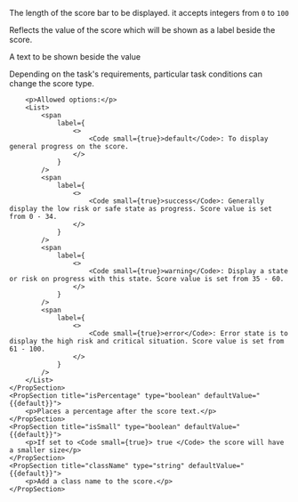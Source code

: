 
<PackageInstallGuide packageName="@wpmudev/sui-score" />

<Section title="Props" border={true}>
	<PropSection title="bar" type="number" defaultValue="{{default}}">
		<p>The length of the score bar to be displayed. it accepts integers from <Code small={true}>0</Code> to <Code small={true}>100</Code> </p>
	</PropSection>
	<PropSection title="value" type="number" defaultValue="{{default}}">
		<p>Reflects the value of the score which will be shown as a label beside the score.</p>
	</PropSection>
	<PropSection title="content" type="string" defaultValue="{{default}}">
		<p>A text to be shown beside the value</p>
	</PropSection>
	<PropSection title="state" type="string" defaultValue="{{default}}">
		<p>
			Depending on the task's requirements, particular task conditions
			can change the score type.
		</p>

		<p>Allowed options:</p>
		<List>
			<span
				label={
					<>
						<Code small={true}>default</Code>: To display general progress on the score.
					</>
				}
			/>
			<span
				label={
					<>
						<Code small={true}>success</Code>: Generally display the low risk or safe state as progress. Score value is set from 0 - 34.
					</>
				}
			/>
			<span
				label={
					<>
						<Code small={true}>warning</Code>: Display a state or risk on progress with this state. Score value is set from 35 - 60.
					</>
				}
			/>
			<span
				label={
					<>
						<Code small={true}>error</Code>: Error state is to display the high risk and critical situation. Score value is set from 61 - 100.
					</>
				}
			/>
		</List>
	</PropSection>
	<PropSection title="isPercentage" type="boolean" defaultValue="{{default}}">
		<p>Places a percentage after the score text.</p>
	</PropSection>
	<PropSection title="isSmall" type="boolean" defaultValue="{{default}}">
		<p>If set to <Code small={true}> true </Code> the score will have a smaller size</p>
	</PropSection>
	<PropSection title="className" type="string" defaultValue="{{default}}">
		<p>Add a class name to the score.</p>
	</PropSection>
</Section>
